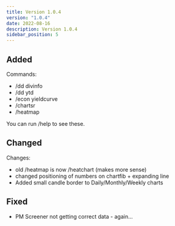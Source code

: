 ```yaml
---
title: Version 1.0.4
version: "1.0.4"
date: 2022-08-16
description: Version 1.0.4
sidebar_position: 5
---
```


## Added

Commands:
- /dd divinfo
- /dd ytd
- /econ yieldcurve
- /chartsr
- /heatmap

You can run /help to see these.

## Changed

Changes:
- old /heatmap is now /heatchart (makes more sense)
- changed positioning of numbers on chartfib + expanding line
- Added small candle border to Daily/Monthly/Weekly charts

## Fixed

- PM Screener not getting correct data - again...

